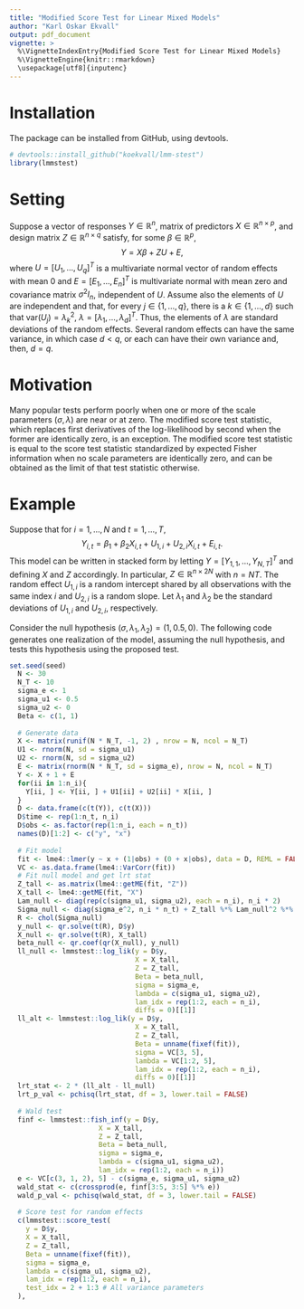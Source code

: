 ```yaml
---
title: "Modified Score Test for Linear Mixed Models"
author: "Karl Oskar Ekvall"
output: pdf_document
vignette: >
  %\VignetteIndexEntry{Modified Score Test for Linear Mixed Models}
  %\VignetteEngine{knitr::rmarkdown}
  \usepackage[utf8]{inputenc}
---
```


# Installation

The package can be installed from GitHub, using devtools.

```r
# devtools::install_github("koekvall/lmm-stest")
library(lmmstest)
```


# Setting

Suppose a vector of responses $Y\in \mathbb{R}^n$, matrix of predictors $X\in
\mathbb{R}^{n\times p}$, and design matrix $Z \in \mathbb{R}^{n\times q}$
satisfy, for some $\beta \in \mathbb{R}^p$,
$$
  Y = X\beta + ZU + E,
$$
where $U = [U_1, \dots, U_q]^T$ is a multivariate normal vector of random
effects with mean 0 and $E = [E_1, \dots, E_n]^T$ is multivariate normal with
mean zero and covariance matrix $\sigma^2 I_n$, independent of $U$. Assume also
the elements of $U$ are independent and that, for every $j \in \{1, \dots, q\}$,
there is a $k \in \{1, \dots, d\}$ such that $\mathrm{var}(U_j) = \lambda_k^2$,
$\lambda = [\lambda_1, \dots, \lambda_d]^T$. Thus, the elements of $\lambda$ are
standard deviations of the random effects. Several random effects can have the
same variance, in which case $d < q$, or each can have their own variance and,
then, $d = q$.

# Motivation

Many popular tests perform poorly when one or more of the scale parameters
$(\sigma, \lambda)$ are near or at zero. The modified score test statistic,
which replaces first derivatives of the log-likelihood by second when the former
are identically zero, is an exception. The modified score test statistic is
equal to the score test statistic standardized by expected Fisher information
when no scale parameters are identically zero, and can be obtained as the limit
of that test statistic otherwise.

# Example

Suppose that for $i = 1, \dots, N$ and $t = 1, \dots, T$,
$$
  Y_{i, t} = \beta_1 + \beta_2 X_{i, t} + U_{1, i} + U_{2, i} X_{i, t} + E_{i, t}.
$$
This model can be written in stacked form by letting $Y = [Y_{1, 1}, \dots, Y_{N, T}]^T$ and defining $X$ and $Z$
accordingly. In particular, $Z \in \mathbb{R}^{n \times 2N}$ with $n = NT$. The random effect $U_{1, i}$ is a random intercept shared by all observations with the same index $i$ and $U_{2, i}$ is a random slope. Let $\lambda_1$ and $\lambda_{2}$ be the standard deviations of $U_{1, i}$ and $U_{2, i}$, respectively. 

Consider the null hypothesis $(\sigma, \lambda_1, \lambda_2) = (1, 0.5, 0)$. The following code generates one realization of the model, assuming the null hypothesis, and tests this hypothesis using the proposed test.

```r
set.seed(seed)
  N <- 30
  N_T <- 10
  sigma_e <- 1
  sigma_u1 <- 0.5
  sigma_u2 <- 0
  Beta <- c(1, 1)
 
  # Generate data
  X <- matrix(runif(N * N_T, -1, 2) , nrow = N, ncol = N_T)
  U1 <- rnorm(N, sd = sigma_u1)
  U2 <- rnorm(N, sd = sigma_u2)
  E <- matrix(rnorm(N * N_T, sd = sigma_e), nrow = N, ncol = N_T)
  Y <- X + 1 + E
  for(ii in 1:n_i){
    Y[ii, ] <- Y[ii, ] + U1[ii] + U2[ii] * X[ii, ]
  }
  D <- data.frame(c(t(Y)), c(t(X)))
  D$time <- rep(1:n_t, n_i)
  D$obs <- as.factor(rep(1:n_i, each = n_t))
  names(D)[1:2] <- c("y", "x")
  
  # Fit model
  fit <- lme4::lmer(y ~ x + (1|obs) + (0 + x|obs), data = D, REML = FALSE)
  VC <- as.data.frame(lme4::VarCorr(fit))
  # Fit null model and get lrt stat
  Z_tall <- as.matrix(lme4::getME(fit, "Z"))
  X_tall <- lme4::getME(fit, "X")
  Lam_null <- diag(rep(c(sigma_u1, sigma_u2), each = n_i), n_i * 2)
  Sigma_null <- diag(sigma_e^2, n_i * n_t) + Z_tall %*% Lam_null^2 %*% t(Z_tall)
  R <- chol(Sigma_null)
  y_null <- qr.solve(t(R), D$y)
  X_null <- qr.solve(t(R), X_tall)
  beta_null <- qr.coef(qr(X_null), y_null)
  ll_null <- lmmstest::log_lik(y = D$y,
                               X = X_tall,
                               Z = Z_tall,
                               Beta = beta_null,
                               sigma = sigma_e,
                               lambda = c(sigma_u1, sigma_u2),
                               lam_idx = rep(1:2, each = n_i),
                               diffs = 0)[[1]]
  ll_alt <- lmmstest::log_lik(y = D$y,
                               X = X_tall,
                               Z = Z_tall,
                               Beta = unname(fixef(fit)),
                               sigma = VC[3, 5],
                               lambda = VC[1:2, 5],
                               lam_idx = rep(1:2, each = n_i),
                               diffs = 0)[[1]]
  lrt_stat <- 2 * (ll_alt - ll_null)
  lrt_p_val <- pchisq(lrt_stat, df = 3, lower.tail = FALSE)
  
  # Wald test
  finf <- lmmstest::fish_inf(y = D$y,
                      X = X_tall,
                      Z = Z_tall,
                      Beta = beta_null,
                      sigma = sigma_e,
                      lambda = c(sigma_u1, sigma_u2),
                      lam_idx = rep(1:2, each = n_i))
  e <- VC[c(3, 1, 2), 5] - c(sigma_e, sigma_u1, sigma_u2)
  wald_stat <- c(crossprod(e, finf[3:5, 3:5] %*% e))
  wald_p_val <- pchisq(wald_stat, df = 3, lower.tail = FALSE)
  
  # Score test for random effects
  c(lmmstest::score_test(
    y = D$y,
    X = X_tall,
    Z = Z_tall,
    Beta = unname(fixef(fit)),
    sigma = sigma_e,
    lambda = c(sigma_u1, sigma_u2),
    lam_idx = rep(1:2, each = n_i),
    test_idx = 2 + 1:3 # All variance parameters
  ),
```